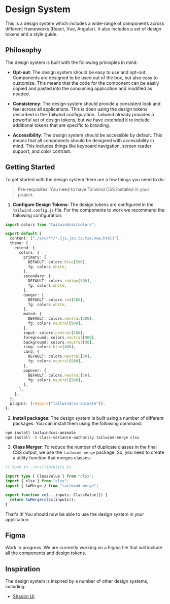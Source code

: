 # Design System

This is a design system which includes a wide-range of components across different frameworks (React, Vue, Angular). It also includes a set of design tokens and a style guide.

## Philosophy

The design system is built with the following principles in mind:

- **Opt-out**: The design system should be easy to use and opt-out. Components are designed to be used out of the box, but also easy to customize. This means that the code for the component can be easily copied and pasted into the consuming application and modified as needed.

- **Consistency**: The design system should provide a consistent look and feel across all applications. This is doen using the design tokens described in the Tailwind configuration. Tailwind already provides a powerful set of design tokens, but we have extended it to include additional tokens that are specific to branding.

- **Accessibility**: The design system should be accessible by default. This means that all components should be designed with accessibility in mind. This includes things like keyboard navigation, screen reader support, and color contrast.

## Getting Started

To get started with the design system there are a few things you need to do:

> Pre-requisites: You need to have Tailwind CSS installed in your project.

1. **Configure Design Tokens**: The design tokens are configured in the `tailwind.config.js` file. For the components to work we recommend the following configuration:

```ts
import colors from "tailwindcss/colors";

export default {
  content: ["./src/**/*.{js,jsx,ts,tsx,vue,html}"],
  theme: {
    extend: {
      colors: {
        primary: {
          DEFAULT: colors.blue[500],
          fg: colors.white,
        },
        secondary: {
          DEFAULT: colors.indigo[500],
          fg: colors.white,
        },
        danger: {
          DEFAULT: colors.red[500],
          fg: colors.white,
        },
        muted: {
          DEFAULT: colors.neutral[200],
          fg: colors.neutral[900],
        },
        input: colors.neutral[400],
        foreground: colors.neutral[900],
        background: colors.neutral[50],
        ring: colors.blue[400],
        card: {
          DEFAULT: colors.neutral[50],
          fg: colors.neutral[900],
        },
        popover: {
          DEFAULT: colors.neutral[50],
          fg: colors.neutral[900],
        },
      },
    },
  },
  plugins: [require("tailwindcss-animate")],
};
```

2. **Install packages**: The design system is built using a number of different packages. You can install them using the following command:

```bash
npm install tailwindcss-animate
npm install -D class-variance-authority tailwind-merge clsx
```

3. **Class Merger**: To reduce the number of duplicate classes in the final CSS output, we use the `tailwind-merge` package. So, you need to create a utility function that merges classes:

```ts
// Save in ./src/lib/utils.ts

import type { ClassValue } from "clsx";
import { clsx } from "clsx";
import { twMerge } from "tailwind-merge";

export function cn(...inputs: ClassValue[]) {
  return twMerge(clsx(inputs));
}
```

That's it! You should now be able to use the design system in your application.

## Figma

Work in progress. We are currently working on a Figma file that will include all the components and design tokens.

## Inspiration

The design system is inspired by a number of other design systems, including:

- [Shadcn UI](https://ui.shadcn.com)
